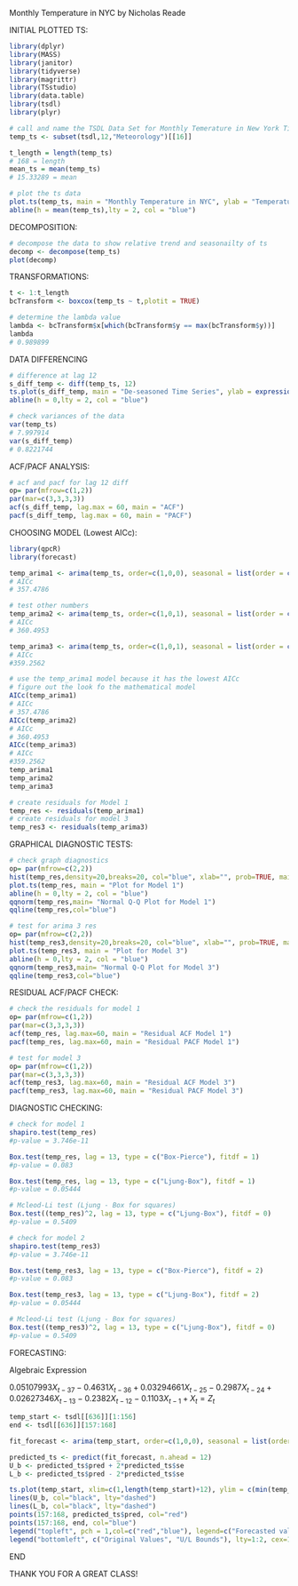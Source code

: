 
Monthly Temperature in NYC
by Nicholas Reade

INITIAL PLOTTED TS:

```r
library(dplyr)
library(MASS)
library(janitor)
library(tidyverse)
library(magrittr)
library(TSstudio)
library(data.table)
library(tsdl)
library(plyr)

# call and name the TSDL Data Set for Monthly Temerature in New York Time series data
temp_ts <- subset(tsdl,12,"Meteorology")[[16]]

t_length = length(temp_ts)
# 168 = length
mean_ts = mean(temp_ts)
# 15.33289 = mean

# plot the ts data
plot.ts(temp_ts, main = "Monthly Temperature in NYC", ylab = "Temperature Celsius")
abline(h = mean(temp_ts),lty = 2, col = "blue")
```

DECOMPOSITION:

```r
# decompose the data to show relative trend and seasonailty of ts
decomp <- decompose(temp_ts)
plot(decomp)
```

TRANSFORMATIONS:

```r
t <- 1:t_length
bcTransform <- boxcox(temp_ts ~ t,plotit = TRUE)

# determine the lambda value
lambda <- bcTransform$x[which(bcTransform$y == max(bcTransform$y))]
lambda
# 0.989899
```

DATA DIFFERENCING 

```r
# difference at lag 12
s_diff_temp <- diff(temp_ts, 12)
ts.plot(s_diff_temp, main = "De-seasoned Time Series", ylab = expression(nabla~Y[t]))
abline(h = 0,lty = 2, col = "blue")

# check variances of the data
var(temp_ts) 
# 7.997914
var(s_diff_temp) 
# 0.8221744
```

ACF/PACF ANALYSIS:

```r
# acf and pacf for lag 12 diff
op= par(mfrow=c(1,2))
par(mar=c(3,3,3,3))
acf(s_diff_temp, lag.max = 60, main = "ACF")
pacf(s_diff_temp, lag.max = 60, main = "PACF")
```

CHOOSING MODEL (Lowest AICc):

```r
library(qpcR)
library(forecast)

temp_arima1 <- arima(temp_ts, order=c(1,0,0), seasonal = list(order = c(2,1,0), period = 12), method="ML")
# AICc
# 357.4786

# test other numbers
temp_arima2 <- arima(temp_ts, order=c(1,0,1), seasonal = list(order = c(1,1,2), period = 12), method="ML")
# AICc
# 360.4953

temp_arima3 <- arima(temp_ts, order=c(1,0,1), seasonal = list(order = c(2,1,1), period = 12), method="ML")
# AICc
#359.2562

# use the temp_arima1 model because it has the lowest AICc
# figure out the look fo the mathematical model
AICc(temp_arima1)
# AICc
# 357.4786
AICc(temp_arima2)
# AICc
# 360.4953
AICc(temp_arima3)
# AICc
#359.2562
temp_arima1
temp_arima2
temp_arima3
```

```r
# create residuals for Model 1
temp_res <- residuals(temp_arima1)
# create residuals for model 3
temp_res3 <- residuals(temp_arima3)
```

GRAPHICAL DIAGNOSTIC TESTS:

```r
# check graph diagnostics
op= par(mfrow=c(2,2))
hist(temp_res,density=20,breaks=20, col="blue", xlab="", prob=TRUE, main = "Histogram for Model 1")
plot.ts(temp_res, main = "Plot for Model 1")
abline(h = 0,lty = 2, col = "blue")
qqnorm(temp_res,main= "Normal Q-Q Plot for Model 1")
qqline(temp_res,col="blue")
```

```r
# test for arima 3 res
op= par(mfrow=c(2,2))
hist(temp_res3,density=20,breaks=20, col="blue", xlab="", prob=TRUE, main = "Histogram for Model 3")
plot.ts(temp_res3, main = "Plot for Model 3")
abline(h = 0,lty = 2, col = "blue")
qqnorm(temp_res3,main= "Normal Q-Q Plot for Model 3")
qqline(temp_res3,col="blue")
```

RESIDUAL ACF/PACF CHECK:

```r
# check the residuals for model 1
op= par(mfrow=c(1,2))
par(mar=c(3,3,3,3))
acf(temp_res, lag.max=60, main = "Residual ACF Model 1")
pacf(temp_res, lag.max=60, main = "Residual PACF Model 1")
```

```r
# test for model 3
op= par(mfrow=c(1,2))
par(mar=c(3,3,3,3))
acf(temp_res3, lag.max=60, main = "Residual ACF Model 3")
pacf(temp_res3, lag.max=60, main = "Residual PACF Model 3")
```

DIAGNOSTIC CHECKING:

```r
# check for model 1
shapiro.test(temp_res)
#p-value = 3.746e-11

Box.test(temp_res, lag = 13, type = c("Box-Pierce"), fitdf = 1)
#p-value = 0.083

Box.test(temp_res, lag = 13, type = c("Ljung-Box"), fitdf = 1)
#p-value = 0.05444

# Mcleod-Li test (Ljung - Box for squares)
Box.test((temp_res)^2, lag = 13, type = c("Ljung-Box"), fitdf = 0)
#p-value = 0.5409

```

```r
# check for model 2
shapiro.test(temp_res3)
#p-value = 3.746e-11

Box.test(temp_res3, lag = 13, type = c("Box-Pierce"), fitdf = 2)
#p-value = 0.083

Box.test(temp_res3, lag = 13, type = c("Ljung-Box"), fitdf = 2)
#p-value = 0.05444

# Mcleod-Li test (Ljung - Box for squares)
Box.test((temp_res3)^2, lag = 13, type = c("Ljung-Box"), fitdf = 0)
#p-value = 0.5409
```

FORECASTING:

Algebraic Expression

$0.05107993X_{t-37}-0.4631X_{t-36}+0.03294661X_{t-25}-0.2987X_{t-24}+0.02627346X_{t-13}-0.2382X_{t-12}-0.1103X_{t-1}+X_t = Z_t$

```r

temp_start <- tsdl[[636]][1:156] 
end <- tsdl[[636]][157:168]

fit_forecast <- arima(temp_start, order=c(1,0,0), seasonal = list(order = c(2,1,0), period = 12), method="ML");

predicted_ts <- predict(fit_forecast, n.ahead = 12) 
U_b <- predicted_ts$pred + 2*predicted_ts$se 
L_b <- predicted_ts$pred - 2*predicted_ts$se 

ts.plot(temp_start, xlim=c(1,length(temp_start)+12), ylim = c(min(temp_start),max(U_b)), main="Forecast of Monthly Temperature in NYC", ylab = "Temperature")
lines(U_b, col="black", lty="dashed") 
lines(L_b, col="black", lty="dashed") 
points(157:168, predicted_ts$pred, col="red") 
points(157:168, end, col="blue") 
legend("topleft", pch = 1,col=c("red","blue"), legend=c("Forecasted value", "True Value"), inset = 0.02)
legend("bottomleft", c("Original Values", "U/L Bounds"), lty=1:2, cex=1, col = c("black"), inset = 0.02)
```

END

THANK YOU FOR A GREAT CLASS!






